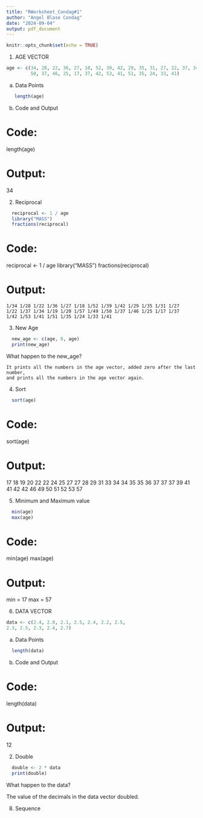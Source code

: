 ```yaml
---
title: "RWorksheet_Condag#1"
author: "Angel Blase Condag"
date: "2024-09-04"
output: pdf_document
---
```


```r
knitr::opts_chunk$set(echo = TRUE)
```

1. AGE VECTOR
```r
age <- c(34, 28, 22, 36, 27, 18, 52, 39, 42, 29, 35, 31, 27, 22, 37, 34, 19, 20, 57, 49, 
         50, 37, 46, 25, 17, 37, 42, 53, 41, 51, 35, 24, 33, 41)
```
a. Data Points
```r
   length(age)
```
b. Code and Output

# Code:
  length(age)
  
# Output:
  34
  
  
2. Reciprocal
```r
  reciprocal <- 1 / age
  library("MASS")
  fractions(reciprocal)
```
# Code:
  reciprocal <- 1 / age
  library("MASS")
  fractions(reciprocal)
  
# Output:
    1/34 1/28 1/22 1/36 1/27 1/18 1/52 1/39 1/42 1/29 1/35 1/31 1/27
    1/22 1/37 1/34 1/19 1/20 1/57 1/49 1/50 1/37 1/46 1/25 1/17 1/37
    1/42 1/53 1/41 1/51 1/35 1/24 1/33 1/41
    
    
3. New Age
```r
  new_age <- c(age, 0, age)
  print(new_age)
```
What happen to the new_age?

    It prints all the numbers in the age vector, added zero after the last number,
    and prints all the numbers in the age vector again.


4. Sort
```r
  sort(age)
```
# Code:
  sort(age)
  
# Output:
  17 18 19 20 22 22 24 25 27 27 28 29 31 33 34 34 35 35 36 37
  37 37 39 41 41 42 42 46 49 50 51 52 53 57
  
  
5. Minimum and Maximum value
```r
  min(age)
  max(age)
```
# Code:
  min(age)
  max(age)
  
# Output:
  min = 17
  max = 57
 
  
6. DATA VECTOR
```r
data <- c(2.4, 2.8, 2.1, 2.5, 2.4, 2.2, 2.5,
2.3, 2.5, 2.3, 2.4, 2.7)
```
a. Data Points
```r
  length(data)
```
b. Code and Output

# Code:
  length(data)
  
# Output:
  12
  
2. Double
```r
  double <- 2 * data
  print(double)
```
What happen to the data?

  The value of the decimals in the data vector doubled.

8. Sequence


